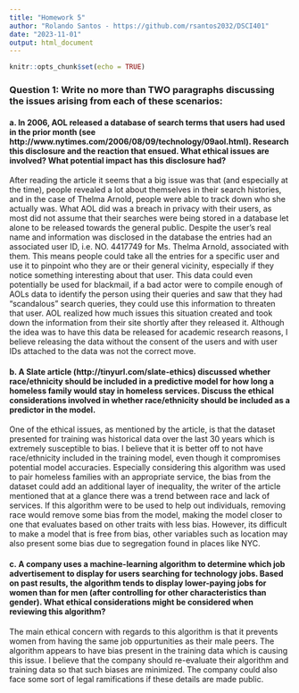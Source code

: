 ```yaml
---
title: "Homework 5"
author: "Rolando Santos - https://github.com/rsantos2032/DSCI401"
date: "2023-11-01"
output: html_document
---
```


```r
knitr::opts_chunk$set(echo = TRUE)
```

### Question 1: Write no more than TWO paragraphs discussing the issues arising from each of these scenarios:

#### a. In 2006, AOL released a database of search terms that users had used in the prior month (see http://www.nytimes.com/2006/08/09/technology/09aol.html). Research this disclosure and the reaction that ensued. What ethical issues are involved? What potential impact has this disclosure had?

After reading the article it seems that a big issue was that (and especially at the time), people revealed a lot about themselves in their search histories, and in the case of Thelma Arnold, people were able to track down who she actually was. What AOL did was a breach in privacy with their users, as most did not assume that their searches were being stored in a database let alone to be released towards the general public. Despite the user's real name and information was disclosed in the database the entries had an associated user ID, i.e. NO. 4417749 for Ms. Thelma Arnold, associated with them. This means people could take all the entries for a specific user and use it to pinpoint who they are or their general vicinity, especially if they notice something interesting about that user. This data could even potentially be used for blackmail, if a bad actor were to compile enough of AOLs data to identify the person using their queries and saw that they had "scandalous" search queries, they could use this information to threaten that user. AOL realized how much issues this situation created and took down the information from their site shortly after they released it. Although the idea was to have this data be released for academic research reasons, I believe releasing the data without the consent of the users and with user IDs attached to the data was not the correct move.

#### b. A Slate article (http://tinyurl.com/slate-ethics) discussed whether race/ethnicity should be included in a predictive model for how long a homeless family would stay in homeless services. Discuss the ethical considerations involved in whether race/ethnicity should be included as a predictor in the model.

One of the ethical issues, as mentioned by the article, is that the dataset presented for training was historical data over the last 30 years which is extremely susceptible to bias. I believe that it is better off to not have race/ethnicity included in the training model, even though it compromises potential model accuracies. Especially considering this algorithm was used to pair homeless families with an appropriate service, the bias from the dataset could add an additional layer of inequality, the writer of the article mentioned that at a glance there was a trend between race and lack of services. If this algorithm were to be used to help out individuals, removing race would remove some bias from the model, making the model closer to one that evaluates based on other traits with less bias. However, its difficult to make a model that is free from bias, other variables such as location may also present some bias due to segregation found in places like NYC.

#### c. A company uses a machine-learning algorithm to determine which job advertisement to display for users searching for technology jobs. Based on past results, the algorithm tends to display lower-paying jobs for women than for men (after controlling for other characteristics than gender). What ethical considerations might be considered when reviewing this algorithm?

The main ethical concern with regards to this algorithm is that it prevents women from having the same job oppurtunities as their male peers. The algorithm appears to have bias present in the training data which is causing this issue. I believe that the company should re-evaluate their algorithm and training data so that such biases are minimized. The company could also face some sort of legal ramifications if these details are made public. 